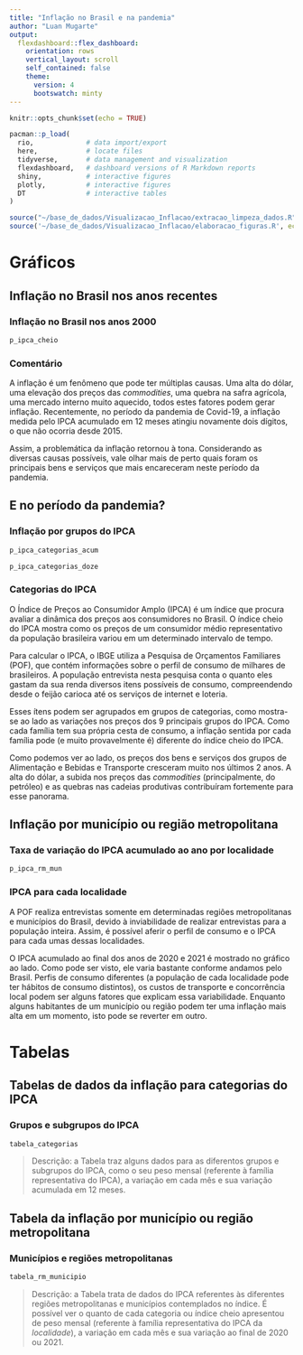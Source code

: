 ```yaml
---
title: "Inflação no Brasil e na pandemia"
author: "Luan Mugarte"
output:
  flexdashboard::flex_dashboard:
    orientation: rows
    vertical_layout: scroll
    self_contained: false
    theme: 
      version: 4
      bootswatch: minty
---
```


```r
knitr::opts_chunk$set(echo = TRUE)
```

```r
pacman::p_load(
  rio,             # data import/export     
  here,            # locate files
  tidyverse,       # data management and visualization
  flexdashboard,   # dashboard versions of R Markdown reports
  shiny,           # interactive figures
  plotly,          # interactive figures
  DT               # interactive tables
)
```

```r
source("~/base_de_dados/Visualizacao_Inflacao/extracao_limpeza_dados.R", echo = F)
source('~/base_de_dados/Visualizacao_Inflacao/elaboracao_figuras.R', echo = F)
```

# Gráficos {data-icon="fa-signal"}

## Inflação no Brasil nos anos recentes

### Inflação no Brasil nos anos 2000 {data-width=1100}
```r
p_ipca_cheio
```

### Comentário 

A inflação é um fenômeno que pode ter múltiplas causas. Uma alta do dólar, uma elevação dos preços das *commodities*, uma quebra na safra agrícola, uma mercado interno muito aquecido, todos estes fatores podem gerar inflação. Recentemente, no período da pandemia de Covid-19, a inflação medida pelo IPCA acumulado em 12 meses atingiu novamente dois dígitos, o que não ocorria desde 2015. 

Assim, a problemática da inflação retornou à tona. Considerando as diversas causas possíveis, vale olhar mais de perto quais foram os principais bens e serviços que mais encareceram neste período da pandemia.

## E no período da pandemia?

### Inflação por grupos do IPCA {data-width=800} 

```r
p_ipca_categorias_acum

p_ipca_categorias_doze
```

### Categorias do IPCA

O Índice de Preços ao Consumidor Amplo (IPCA) é um índice que procura avaliar a dinâmica dos preços aos consumidores no Brasil. O índice cheio do IPCA mostra como os preços de um consumidor médio representativo da população brasileira variou em um determinado intervalo de tempo.

Para calcular o IPCA, o IBGE utiliza a Pesquisa de Orçamentos Familiares (POF), que contém informações sobre o perfil de consumo de milhares de brasileiros. A população entrevista nesta pesquisa conta o quanto eles gastam da sua renda diversos itens possíveis de consumo, compreendendo desde o feijão carioca até os serviços de internet e loteria.

Esses ítens podem ser agrupados em grupos de categorias, como mostra-se ao lado as variações nos preços dos 9 principais grupos do IPCA. Como cada família tem sua própria cesta de consumo, a inflação sentida por cada família pode (e muito provavelmente é) diferente do índice cheio do IPCA.

Como podemos ver ao lado, os preços dos bens e serviços dos grupos de Alimentação e Bebidas e Transporte cresceram muito nos últimos 2 anos. A alta do dólar, a subida nos preços das *commodities* (principalmente, do petróleo) e as quebras nas cadeias produtivas contribuíram fortemente para esse panorama.

## Inflação por município ou região metropolitana

### Taxa de variação do IPCA acumulado ao ano por localidade {data-width=1000}
```r
p_ipca_rm_mun
```

### IPCA para cada localidade
A POF realiza entrevistas somente em determinadas regiões metropolitanas e municípios do Brasil, devido à inviabilidade de realizar entrevistas para a população inteira. Assim, é possível aferir o perfil de consumo e o IPCA para cada umas dessas localidades.

O IPCA acumulado ao final dos anos de 2020 e 2021 é mostrado no gráfico ao lado. Como pode ser visto, ele varia bastante conforme andamos pelo Brasil. Perfis de consumo diferentes (a população de cada localidade pode ter hábitos de consumo distintos), os custos de transporte e concorrência local podem ser alguns fatores que explicam essa variabilidade. Enquanto alguns habitantes de um município ou região podem ter uma inflação mais alta em um momento, isto pode se reverter em outro.


# Tabelas {data-icon="fa-table"}

## Tabelas de dados da inflação para categorias do IPCA

### Grupos e subgrupos do IPCA {data-width=700}
```r
tabela_categorias
```

> Descrição: a Tabela traz alguns dados para as diferentos grupos e subgrupos do IPCA, como o seu peso mensal (referente à família representativa do IPCA), a variação em cada mês e sua variação acumulada em 12 meses.


## Tabela da inflação por município ou região metropolitana

### Municípios e regiões metropolitanas {data-width=700}
```r
tabela_rm_municipio
```

> Descrição: a Tabela trata de dados do IPCA referentes às diferentes regiões metropolitanas e municípios contemplados no índice. É possível ver o quanto de cada categoria ou índice cheio apresentou de peso mensal (referente à família representativa do IPCA da *localidade*), a variação em cada mês e sua variação ao final de 2020 ou 2021.
